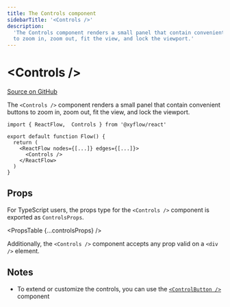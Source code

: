 ```yaml
---
title: The Controls component
sidebarTitle: '<Controls />'
description:
  'The Controls component renders a small panel that contain convenient buttons
  to zoom in, zoom out, fit the view, and lock the viewport.'
---
```



# &lt;Controls />

[Source on GitHub](https://github.com/xyflow/xyflow/blob/main/packages/react/src/additional-components/Controls/Controls.tsx)

The `<Controls />` component renders a small panel that contain convenient
buttons to zoom in, zoom out, fit the view, and lock the viewport.

```tsx
import { ReactFlow,  Controls } from '@xyflow/react'

export default function Flow() {
  return (
    <ReactFlow nodes={[...]} edges={[...]}>
      <Controls />
    </ReactFlow>
  )
}
```

## Props

For TypeScript users, the props type for the `<Controls />` component is exported
as `ControlsProps`.

<PropsTable {...controlsProps} />

Additionally, the `<Controls />` component accepts any prop valid on a `<div />`
element.

## Notes

- To extend or customize the controls, you can use the [`<ControlButton />`](/api-reference/components/control-button)
  component
